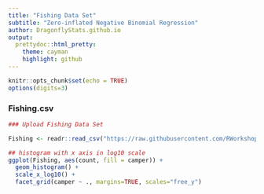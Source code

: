 ```yaml
---
title: "Fishing Data Set"
subtitle: "Zero-inflated Negative Binomial Regression"
author: DragonflyStats.github.io
output:
  prettydoc::html_pretty:
    theme: cayman
    highlight: github
---
```


```r
knitr::opts_chunk$set(echo = TRUE)
options(digits=3)
```

### Fishing.csv

```r
### Upload Fishing Data Set

Fishing <- readr::read_csv("https://raw.githubusercontent.com/RWorkshop/workshopdatasets/master/fishing.csv")

```



```r
## histogram with x axis in log10 scale
ggplot(Fishing, aes(count, fill = camper)) +
  geom_histogram() +
  scale_x_log10() +
  facet_grid(camper ~ ., margins=TRUE, scales="free_y")

```
